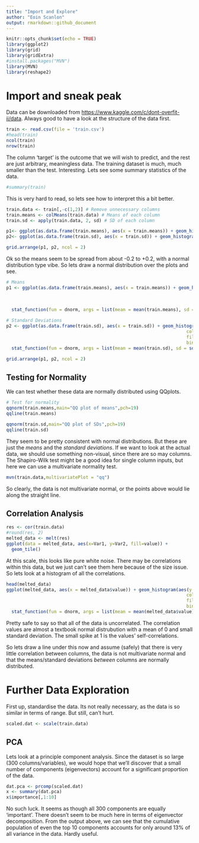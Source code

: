 ```yaml
---
title: "Import and Explore"
author: "Eoin Scanlon"
output: rmarkdown::github_document
---
```


```r
knitr::opts_chunk$set(echo = TRUE)
library(ggplot2)
library(grid)
library(gridExtra)
#install.packages("MVN")
library(MVN)
library(reshape2)

```

# Import and sneak peak

Data can be downloaded from <https://www.kaggle.com/c/dont-overfit-ii/data>. Always good to have a look at the structure of the data first.

```r
train <- read.csv(file = 'train.csv')
#head(train)
ncol(train)
nrow(train)
```

The column 'target' is the outcome that we will wish to predict, and the rest are just arbitrary, meaningless data. The training dataset is much, much smaller than the test. Interesting. Lets see some summary statistics of the data.

```r
#summary(train)
```

This is very hard to read, so lets see how to interpret this a bit better.

```r
train.data <- train[,-c(1,2)] # Remove unnecessary columns
train.means <- colMeans(train.data) # Means of each column
train.sd <- apply(train.data, 2, sd) # SD of each column

p1<- ggplot(as.data.frame(train.means), aes(x = train.means)) + geom_histogram(color="black", fill="blue",binwidth = 0.01)
p2<- ggplot(as.data.frame(train.sd), aes(x = train.sd)) + geom_histogram(color="black", fill="green",binwidth = 0.01)

grid.arrange(p1, p2, ncol = 2)

```

Ok so the means seem to be spread from about -0.2 to +0.2, with a normal distribution type vibe. So lets draw a normal distribution over the plots and see.

```r
# Means
p1 <- ggplot(as.data.frame(train.means), aes(x = train.means)) + geom_histogram(aes(y =..density..),
                                                                          color="black", 
                                                                          fill="blue",
                                                                          binwidth = 0.01) + 
  stat_function(fun = dnorm, args = list(mean = mean(train.means), sd = sd(train.means)))

# Standard Deviations
p2 <- ggplot(as.data.frame(train.sd), aes(x = train.sd)) + geom_histogram(aes(y =..density..),
                                                                    color="black", 
                                                                    fill="green",
                                                                    binwidth = 0.01) +
  stat_function(fun = dnorm, args = list(mean = mean(train.sd), sd = sd(train.sd)))

grid.arrange(p1, p2, ncol = 2)

```

## Testing for Normality

We can test whether these data are normally distributed using QQplots.
```r
# Test for normality
qqnorm(train.means,main="QQ plot of means",pch=19)
qqline(train.means)

qqnorm(train.sd,main="QQ plot of SDs",pch=19)
qqline(train.sd)

```

They seem to be pretty consistent with normal distributions. But these are just the *means* and the *standard deviations*. If we want to look at the actual data, we should use something non-visual, since there are so may columns. The Shapiro-Wilk test might be a good idea for single column inputs, but here we can use a multivariate normality test.

```r
mvn(train.data,multivariatePlot = "qq")
```

So clearly, the data is not multivariate normal, or the points above would lie along the straight line. 

## Correlation Analysis

```r
res <- cor(train.data)
#round(res, 2)
melted_data <- melt(res)
ggplot(data = melted_data, aes(x=Var1, y=Var2, fill=value)) + 
  geom_tile()

```

At this scale, this looks like pure white noise. There may be correlations within this data, but we just can't see them here because of the size issue. So lets look at a histogram of all the correlations.

```r
head(melted_data)
ggplot(melted_data, aes(x = melted_data$value)) + geom_histogram(aes(y =..density..),
                                                                    color="black", 
                                                                    fill="yellow",
                                                                    binwidth = 0.01) + 
  stat_function(fun = dnorm, args = list(mean = mean(melted_data$value), sd = sd(melted_data$value)))

```

Pretty safe to say so that all of the data is uncorrelated. The correlation values are almost a textbook normal distrubution with a mean of 0 and small standard deviation. The small spike at 1 is the values' self-correlations.

So lets draw a line under this now and assume (safely) that there is very little correlation between columns, the data is not multivariate normal and that the means/standard deviations *between* columns are normally distributed.

# Further Data Exploration

First up, standardise the data. Its not really necessary, as the data is so similar in terms of range. But still, can't hurt.

```r
scaled.dat <- scale(train.data)
```

## PCA

Lets look at a principle component analysis. Since the dataset is so large (300 columns/variables), we would hope that we'll discover that a small number of components (eigenvectors) account for a significant proportion of the data.

```r
dat.pca <- prcomp(scaled.dat)
x <- summary(dat.pca)
x$importance[,1:10]
```

No such luck. It seems as though all 300 components are equally 'important'. There doesn't seem to be much here in terms of eigenvector decomposition. From the output above, we can see that the cumulative population of even the top 10 components accounts for only around 13% of all variance in the data. Hardly useful.





